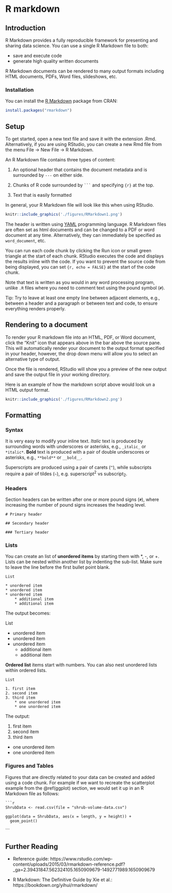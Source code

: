 # R markdown {#rmarkdown}

## Introduction

R Markdown provides a fully reproducible framework for presenting and sharing data science. You can use a single R Markdown file to both:

* save and execute code
* generate high quality written documents

R Markdown documents can be rendered to many output formats including HTML documents, PDFs, Word files, slideshows, etc.

### Installation

You can install the [R Markdown](https://rmarkdown.rstudio.com) package from CRAN:

```r
install.packages("rmarkdown")
```

## Setup

To get started, open a new text file and save it with the extension .Rmd. Alternatively, if you are using RStudio, you can create a new Rmd file from the menu File -> New File -> R Markdown.

An R Markdown file contains three types of content:

1. An optional header that contains the document metadata and is surrounded by `---` on either side.

2. Chunks of R code surrounded by ` ``` ` and specifying `{r}` at the top.

3. Text that is easily formatted

In general, your R Markdown file will look like this when using RStudio.

```r
knitr::include_graphics('./figures/RMarkdown1.png')
```

The header is written using [YAML](https://yaml.org) programming language. R Markdown files are often set as html documents and can be changed to a PDF or word document at any time. Alternatively, they can immediately be specified as `word_document`, etc.

You can run each code chunk by clicking the Run icon or small green triangle at the start of each chunk. RStudio executes the code and displays the results inline with the code. If you want to prevent the source code from being displayed, you can set `{r, echo = FALSE}` at the start of the code chunk.

Note that text is written as you would in any word processing program, unlike `.R` files where you need to comment text using the pound symbol (`#`).

Tip: Try to leave at least one empty line between adjacent elements, e.g., between a header and a paragraph or between text and code, to ensure everything renders properly.

## Rendering to a document

To render your R markdown file into an HTML, PDF, or Word document, click the “Knit” icon that appears above in the bar above the source pane. This will automatically render your document to the output format specified in your header, however, the drop down menu will allow you to select an alternative type of output. 

Once the file is rendered, RStudio will show you a preview of the new output and save the output file in your working directory.

Here is an example of how the markdown script above would look un a HTML output format.

```r
knitr::include_graphics('./figures/RMarkdown2.png')
```

## Formatting

### Syntax

It is very easy to modify your inline text. *Italic* text is produced by surrounding words with underscores or asterisks, e.g., `_italic_` or `*italic*`. **Bold** text is produced with a pair of double underscores or asterisks, e.g., `**bold**` or `__bold__`.

Superscripts are produced using a pair of carets (`^`), while subscripts require a pair of tildes (`~`), e.g. superscript^2^ vs subscript~2~.

### Headers

Section headers can be written after one or more pound signs (`#`), where increasing the number of pound signs increases the heading level.

```
# Primary header

## Secondary header

### Tertiary header

```

### Lists

You can create an list of **unordered items** by starting them with *, -, or +. Lists can be nested within another list by indenting the sub-list. Make sure to leave the line before the first bullet point blank.

```
List

* unordered item
* unordered item
* unordered item
    * additional item
    * additional item

```

The output becomes:

List

* unordered item
* unordered item
* unordered item
  * additional item
  * additional item

**Ordered list** items start with numbers. You can also nest unordered lists within ordered lists.
```
List 

1. first item
2. second item
3. third item
    * one unordered item
    * one unordered item
```

The output:

1. first item
2. second item
3. third item
  * one unordered item
  * one unordered item

### Figures and Tables

Figures that are directly related to your data can be created and added using a code chunk. For example if we want to recreate the scatterplot example from the \@ref(ggplot) section, we would set it up in an R Markdown file as follows:

```
```r
ShrubData <- read.csv(file = "shrub-volume-data.csv")

ggplot(data = ShrubData, aes(x = length, y = height)) + 
  geom_point()
```
```

## Further Reading

* Reference guide: https://www.rstudio.com/wp-content/uploads/2015/03/rmarkdown-reference.pdf?_ga=2.39431847.562324105.1650909679-1492771989.1650909679

* R Markdown: The Definitive Guide by Xie et al.: https://bookdown.org/yihui/rmarkdown/ 
